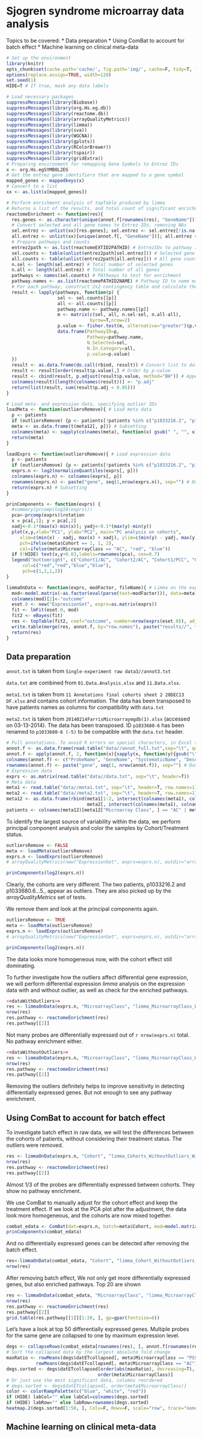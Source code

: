 Sjogren syndrome microarray data analysis
========================================================
Topics to be covered:
* Data preparation
* Using ComBat to account for batch effect
* Machine learning on clinical meta-data

```r
# Set up the environment
library(knitr) 
opts_chunk$set(cache.path='cache/', fig.path='img/', cache=F, tidy=T, fig.keep='high', echo=T, dpi=300, out.width=700)
options(replace.assign=TRUE, width=120)
set.seed(1)
HIDE=T # If true, mask any data labels
```

```r
# Load necessary packages
suppressMessages(library(Biobase))
suppressMessages(library(org.Hs.eg.db))
suppressMessages(library(reactome.db))
suppressMessages(library(arrayQualityMetrics))
suppressMessages(library(limma))
suppressMessages(library(sva))
suppressMessages(library(WGCNA))
suppressMessages(library(gplots))
suppressMessages(library(RColorBrewer))
suppressMessages(library(tspair))
suppressMessages(library(gridExtra))
# Preparing environment for remapping Gene Symbols to Entrez IDs
x <- org.Hs.egSYMBOL2EG
# Get the entrez gene identifiers that are mapped to a gene symbol
mapped_genes <- mappedkeys(x)
# Convert to a list
xx <- as.list(x[mapped_genes])

```

```r
# Perform enrichment analysis of topTable produced by limma
# Returns a list of the results, and total count of significant enrichments
reactomeEnrichment <- function(res){
  res.genes <- as.character(unique(annot.f[rownames(res), "GeneName"]))
  # Convert selected and all gene names to Entrez IDs, removing NAs
  sel.entrez <- unlist(xx)[res.genes]; sel.entrez <- sel.entrez[!is.na(sel.entrez)]
  all.entrez <- unlist(xx)[unique(annot.f[, "GeneName"])]; all.entrez <- all.entrez[!is.na(all.entrez)]
  # Prepare pathways and counts
  entrez2path <- as.list(reactomeEXTID2PATHID) # EntrezIDs to pathway IDs mapping
  sel.counts <- table(unlist(entrez2path[sel.entrez])) # Selected gene counts in pathways
  all.counts <- table(unlist(entrez2path[all.entrez])) # All gene counts
  n.sel <- length(sel.entrez) # Total number of selected genes
  n.all <- length(all.entrez) # Total number of all genes
  pathways <- names(sel.counts) # PAthways to test for enrichment
  pathway.names <- as.list(reactomePATHID2NAME) # Pathway ID to name mapping
  # For each pathway, construct 2x2 contingency table and calculate the enrichment p-value using Fisher's exact test
  result <- lapply(pathways, function(p) {
                   sel <- sel.counts[[p]] 
                   all <- all.counts[[p]]
                   pathway.name <- pathway.names[[p]]
                   m <- matrix(c(sel, all, n.sel-sel, n.all-all),
                               byrow=T,nrow=2)
                   p.value <- fisher.test(m, alternative="greater")$p.value
                   data.frame(PathwayID=p, 
                              Pathway=pathway.name,
                              N.Selected=sel,
                              N.In.Category=all,
                              p.value=p.value)
  })
  result <- as.data.frame(do.call(rbind, result)) # Convert list to data frame
  result <- result[order(result$p.value),] # Order by p-value
  result <- cbind(result, p.adjust(result$p.value, method="BH")) # Append corrected for multiple testing p-value
  colnames(result)[length(colnames(result))] <- "p.adj"
  return(list(result, sum(result$p.adj < 0.05)))
}
```

```r
# Load meta- and expression data, specifying outlier IDs
loadMeta <- function(outliersRemove){ # Load meta data
  p <- patients
  if (outliersRemove) {p <- patients[!patients %in% c("p1033216.2", "p1033680.6...5.")]}
  meta <- as.data.frame(t(meta12[, p])) # Subsetting
  colnames(meta) <- sapply(colnames(meta), function(x) gsub(" ", "", x)) # Removing spaces from column names
  return(meta)
}

loadExprs <- function(outliersRemove){ # Load expression data
  p <- patients
  if (outliersRemove) {p <- patients[!patients %in% c("p1033216.2", "p1033680.6...5.")]}
  exprs.n <- log2(normalizeQuantiles(exprs[, p]))
  colnames(exprs.n) <- colnames(exprs[, p])
  rownames(exprs.n) <- paste("gene", seq(1,nrow(exprs.n)), sep="") # Dummy row names, to be later used for merging
  return(exprs.n) # Subsetting
}

```

```r
prinComponents <- function(exprs) {
  #summary(prcomp(log10(exprs)))
  pca<-prcomp(exprs)$rotation
  x = pca[,1]; y = pca[,2]
  xadj<-0.1*(max(x)-min(x)); yadj<-0.1*(max(y)-min(y)) 
  plot(x,y,xlab="PC1", ylab="PC2", main="PC analysis on cohorts",
     xlim=c(min(x) - xadj, max(x) + xadj), ylim=c(min(y) - yadj, max(y) + yadj),
     pch=ifelse(meta$Cohort == 1, 1, 2),
     col=ifelse(meta$MicroarrayClass == "AC", "red", "blue")) 
  if (!HIDE) text(x,y+0.03,labels=rownames(pca), cex=0.7)
  legend("bottomright", c("Cohort1/AC", "Cohort2/AC", "Cohort1/PCC", "Cohort2/PCC"), 
      col=c("red","red","blue","blue"),
      pch=c(1,2,1,2))
}
```

```r
limmaOnData <- function(exprs, modFactor, fileName){ # Limma on the expression matrix and a level from meta
  mod<-model.matrix(~as.factor(eval(parse(text=modFactor))), data=meta) # The meta data should exist
  colnames(mod)[2]<-"outcome"
  eset.0 <- new("ExpressionSet", exprs=as.matrix(exprs))
  fit <- lmFit(eset.0, mod)
  fit2 <- eBayes(fit)
  res <- topTable(fit2, coef="outcome", number=nrow(exprs(eset.0)), adjust.method="BH", p.value=0.1)
  write.table(merge(res, annot.f, by="row.names"), paste("results//", fileName, sep=""), sep="\t", row.names=F)
  return(res)
}
```

Data preparation
--------------------

`annot.txt` is taken from `Single-experiment raw data3//annot3.txt`

`data.txt` are combined from `01.Data.Analysis.xlsx` and `11.Data.xlsx`.

`meta1.txt` is taken from `11 Annotations final cohorts sheet 2 20DEC13 DF.xlsx` and contains cohort information. The data has been transposed  to have patients names as columns for compatibility with `data.txt`

`meta2.txt` is taken from `20140214FarrisMicroarraymgdb(1).xlsx` (accessed on 03-13-2014). The data has been transposed. ID `p1033680-6` has been renamed to `p1033680-6 (-5)` to be compatible with the `data.txt` header.

```r
# Full annotations. To avoid R errors on special characters, in Excel select "Description" column, use Ctrl+1, Custom category, \"@\" type
annot.f <- as.data.frame(read.table("data//annot_full.txt",sep="\t", quote="\"", header=T, as.is=T))
annot.f <- apply(annot.f, 2, function(x){sapply(x, function(y){gsub("\"", "", y)})}) # Remove \"
colnames(annot.f) <- c("ProbeName", "GeneName", "SystematicName", "Description") # Rename columns
rownames(annot.f) <- paste("gene", seq(1, nrow(annot.f)), sep="") # Dummy row names, to be later used for merging
# Expression data
exprs <- as.matrix(read.table("data//data.txt", sep="\t", header=T))
# Meta data
meta1 <- read.table("data//meta1.txt", sep="\t", header=T, row.names=1) # Has cohort
meta2 <- read.table("data//meta2.txt", sep="\t", header=T, row.names=1) # Has other clinical parameters
meta12 <- as.data.frame(rbind(meta1[1:2, intersect(colnames(meta1), colnames(meta2))], 
                              meta2[, intersect(colnames(meta1), colnames(meta2))])) # Need only the first two parameters from meta1. Join vertically by common names
patients <- colnames(meta12)[meta12["Microarray Class", ] == "AC" | meta12["Microarray Class", ] == "PSS"] # We use only two treatment conditions. Should be 34 patients. 
```

To identify the largest source of variability within the data, we perform principal component analysis and color the samples by Cohort/Treatment status.

```r
outliersRemove <- FALSE
meta <- loadMeta(outliersRemove)
exprs.n <- loadExprs(outliersRemove)
# arrayQualityMetrics(new("ExpressionSet", exprs=exprs.n), outdir="arrayQC_WithOutliers")
```

```r
prinComponents(log2(exprs.n))
```

Clearly, the cohorts are very different. The two patients, p1033216.2 and p1033680.6...5., appear as outliers. They are also picked up by the _arrayQualityMetrics_ set of tests. 

We remove them and look at the principal components again.

```r
outliersRemove <- TRUE
meta <- loadMeta(outliersRemove)
exprs.n <- loadExprs(outliersRemove)
# arrayQualityMetrics(new("ExpressionSet", exprs=exprs.n), outdir="arrayQC_WithoutOutliers")
```

```r
prinComponents(log2(exprs.n))
```

The data looks more homogeneous now, with the cohort effect still dominating.

To further investigate how the outliers affect differential gene expression, we will perform differential expression _limma_ analysis on the expression data with and without outlier, as well as check for the enriched pathways. 

```r
<<dataWithOutliers>>
res <- limmaOnData(exprs.n, "MicroarrayClass", "limma_MicroarrayClass_WithOutliers_WithBatch.txt")
nrow(res)
res.pathway <- reactomeEnrichment(res)
res.pathway[[2]]
```

Not many probes are differentially expressed out of `r nrow(exprs.n)` total. No pathway enrichment either.

```r
<<dataWithoutOutliers>>
res <- limmaOnData(exprs.n, "MicroarrayClass", "limma_MicroarrayClass_WithoutOutliers_WithBatch.txt")
nrow(res)
res.pathway <- reactomeEnrichment(res)
res.pathway[[2]]
```

Removing the outliers definitely helps to improve sensitivity in detecting differentially expressed genes. But not enough to see any pathway enrichment.

Using ComBat to account for batch effect
-----------------------------------------

To investigate batch effect in raw data, we will test the differences between the cohorts of patients, without considering their treatment status. The outliers were removed.

```r
res <- limmaOnData(exprs.n, "Cohort", "limma_Cohorts_WithoutOutliers_WithBatch.txt")
nrow(res)
res.pathway <- reactomeEnrichment(res)
res.pathway[[2]]
```

Almost 1/3 of the probes are differentially expressed between cohorts. They show no pathway enrichment.

We use ComBat to manually adjust for the cohort effect and keep the treatment effect. If we look at the PCA plot after the adjustment, the data look more homogeneous, and the cohorts are now mixed together.

```r
combat_edata <- ComBat(dat=exprs.n, batch=meta$Cohort, mod=model.matrix(~as.factor(MicroarrayClass), data=meta), numCovs=NULL, par.prior=TRUE, prior.plots=F)
prinComponents(combat_edata)
```

And no differentially expressed genes can be detected after removing the batch effect.

```r
res<-limmaOnData(combat_edata, "Cohort", "limma_Cohort_WithoutOutliers_WithoutBatch.txt")
nrow(res)
```

After removing batch effect, We not only get more differentially expressed genes, but also enriched pathways. Top 20 are shown

```r
res <- limmaOnData(combat_edata, "MicroarrayClass", "limma_MicroarrayClass_WithoutOutliers_WithoutBatch.txt")
nrow(res)
res.pathway <- reactomeEnrichment(res)
res.pathway[[2]]
grid.table(res.pathway[[1]][1:20, ], gp=gpar(fontsize=6))
```

Let's have a look at top 50 differentially expressed genes. Multiple probes for the same gene are collapsed to one by maximum expression level.

```r
degs <- collapseRows(combat_edata[rownames(res), ], annot.f[rownames(res), "GeneName"], rownames(res))
# Sort the collapsed data by the largest absolute fold change
maxRatio <- rowMeans(degs$datETcollapsed[, meta$MicroarrayClass == "PSS"])-
           rowMeans(degs$datETcollapsed[, meta$MicroarrayClass == "AC"])
degs.sorted <- degs$datETcollapsed[order(abs(maxRatio), decreasing=T), 
                                  order(meta$MicroarrayClass)]
# Or just use the most significant data, columns reordered
# degs.sorted <- degs$datETcollapsed[, order(meta$MicroarrayClass)]
color <- colorRampPalette(c("blue", "white", "red"))
if (HIDE) labCol="" else labCol=colnames(degs.sorted)
if (HIDE) labRow="" else labRow=rownames(degs.sorted)
heatmap.2(degs.sorted[1:50, ], Colv=F, Rowv=F, scale="row", trace="none", col=color, key=F, density.info="none", cexCol=1, cexRow=0.8, labCol=labCol, labRow=labRow[1:50])#, cellnote=formatC(1/10^abs(mtx), format="e", digits=2), notecol='darkgreen')
```


Machine learning on clinical meta-data
---------------------------------------

